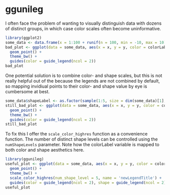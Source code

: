 # ggunileg

I often face the problem of wanting to visually distinguish data with dozens of distinct groups, in which case color scales often become uninformative.

```r
library(ggplot2)
some_data <- data.frame(x = 1:100 + runif(n = 100, min = -10, max = 10), y = 1:100 + runif(n = 100, min = -10, max = 10), colorLabel = sample(letters[1:20], size = 100, replace = T))
bad_plot <- ggplot(data = some_data, aes(x = x, y = y, color = colorLabel)) +
  geom_point() +
  theme_bw() +
  guides(color = guide_legend(ncol = 2))
bad_plot
```

One potential solution is to combine color- and shape scales, but this is not really helpful out of the because the legends are not combined by default, so mapping invidiual points to their color- and shape value by eye is cumbersome at best.

```r
some_data$shapeLabel <- as.factor(sample(1:5, size = dim(some_data)[1], replace = TRUE))
still_bad_plot <- ggplot(data = some_data, aes(x = x, y = y, color = colorLabel, shape = shapeLabel)) +
  geom_point() +
  theme_bw() +
  guides(color = guide_legend(ncol = 2))
still_bad_plot
```

To fix this I offer the `scale_color_highres` function as a convenience function. The number of distinct shape levels can be controlled using the `numShapeLevels` parameter. Note how the colorLabel variable is mapped to both color and shape aesthetics here.

```r
library(ggunileg)
useful_plot <- ggplot(data = some_data, aes(x = x, y = y, color = colorLabel, shape = colorLabel)) +
  geom_point() +
  theme_bw() +
  scale_color_highres(num_shape_level = 5, name = 'newLegendTitle') +
  guides(color = guide_legend(ncol = 2), shape = guide_legend(ncol = 2))
useful_plot
```

